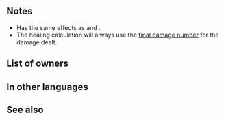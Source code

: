 {{Special
|tagid=SID_天空
|charge=5
|effect=Treats foe's Def/Res as if reduced by 50% during combat. Restores HP = half of damage dealt.
|cost=500
|required=Sol;Luna
|exclusive=0
|canUseMove={{MoveList|all}}
|canUseWeapon={{WeaponList|exclude=Staff}}
|properties=random_owner,offensive_special
}}
==Notes==
* Has the same effects as {{St|Luna}} and {{St|Sol}}.
* The healing calculation will always use the [[Damage calculation#Final Damage calculation|final damage number]] for the damage dealt.
{{CombatHPRecovery}}
==List of owners==
{{Skill Hero List}}
==In other languages==
{{OtherLanguages
|japanese=天空
|german=Aithir
|spanishEU=Éter
|spanishLA=Éter
|french=Éther
|italian=Etere
|chineseTW=天空
|portuguese=Éter
}}
==See also==
{{See also skills|cond=SCategory='special' AND Exclusive='1' AND Description LIKE '%Restores HP = __% of damage dealt%'}}
{{Specials Navbox}}